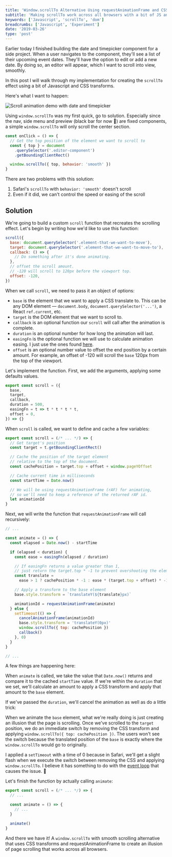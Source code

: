 ```yaml
---
title: 'Window.scrollTo Alternative Using requestAnimationFrame and CSS Transforms'
subtitle: 'Making scrollTo work across all browsers with a bit of JS and CSS.'
keywords: ['Javascript', 'scrollTo', 'dom']
breadcrumbs: ['Javascript', 'Experiment']
date: '2019-03-26'
type: 'post'
---
```



Earlier today I finished building the date and timepicker component for a side project. When a user
navigates to the component, they'll see a list of their upcoming event dates. They'll have the
option to edit or add a new date. By doing so, an editor will appear, which I want to scroll into
view, smoothly.

In this post I will walk through my implementation for creating the `scrollTo` effect using a bit of
Javascript and CSS transforms.

Here's what I want to happen:

<Image src={demo} alt="Scroll animation demo with date and timepicker" shadow />

Using `window.scrollTo` was my first quick, go to solution. Especially since the nav, side menu and preview (black bar for now 😬) are fixed components, a simple `window.scrollTo` will
only scroll the center section.

```js
const onClick = () => {
  // Get the top position of the element we want to scroll to
  const { top } = document
    .querySelector('.editor-component')
    .getBoundingClientRect()

  window.scrollTo({ top, behavior: 'smooth' })
}
```

There are two problems with this solution:

1. Safari's `scrollTo` with `behavior: 'smooth'` doesn't scroll
2. Even if it did, we can't control the speed or easing of the scroll

## Solution

We're going to build a custom `scroll` function that recreates the scrolling effect. Let's begin by
writing how we'd like to use this function:

```js
scroll({
  base: document.querySelector('.element-that-we-want-to-move'),
  target: document.querySelector('.element-that-we-want-to-move-to'),
  callback: () => {
    // Do something after it's done animating.
  },
  // offset the scroll amount.
  // -120 will scroll to 120px before the viewport top.
  offset: -120,
})
```

When we call `scroll`, we need to pass it an object of options:

- `base` is the element that we want to apply a CSS translate to. This can be any DOM element —
  `document.body`, `document.querySelector('...')`, a React `ref.current`, etc.
- `target` is the DOM element that we want to scroll to.
- `callback` is an optional function our `scroll` will call after the animation is complete.
- `duration` is an optional number for how long the animation will last.
- `easingFn` is the optional function we will use to calculate animation easing. I just use the ones found
  [here](https://gist.github.com/gre/1650294).
- `offset` is an optional number value to offset the end position by a certain amount. For example,
  an offset of -120 will scroll the `base` 120px from the top of the viewport.

Let's implement the function. First, we add the arguments, applying some defaults values.

```js
export const scroll = ({
  base,
  target,
  callback,
  duration = 500,
  easingFn = t => t * t * t * t,
  offset = 0,
}) => {}
```

When `scroll` is called, we want to define and cache a few variables:

```js
export const scroll = (/* ... */) => {
  // Get target's position
  const target = t.getBoundingClientRect()

  // Cache the position of the target element
  // relative to the top of the document.
  const cachePosition = target.top + offset + window.pageYOffset

  // Cache current time in milliseconds
  const startTime = Date.now()

  // We will be using requestAnimationFrame (rAF) for animating,
  // so we'll need to keep a reference of the returned rAF id.
  let animationId
}
```

Next, we will write the function that `requestAnimationFrame` will call recursively:

```js
// ...

const animate = () => {
  const elapsed = Date.now() - startTime

  if (elapsed < duration) {
    const ease = easingFn(elapsed / duration)

    // If easingFn returns a value greater than 1,
    // just return the target.top * -1 to prevent overshooting the element.
    const translate =
      ease > 1 ? cachePosition * -1 : ease * (target.top + offset) * -1

    // Apply a transform to the base element
    base.style.transform = `translateY(${translate}px)`

    animationId = requestAnimationFrame(animate)
  } else {
    setTimeout(() => {
      cancelAnimationFrame(animationId)
      base.style.transform = 'translateY(0px)'
      window.scrollTo({ top: cachePosition })
      callback()
    }, 0)
  }
}

// ...
```

A few things are happening here:

When `animate` is called, we take the value that `Date.now()` returns and compare it to the cached
`startTime` value. If we're within the `duration` that we set, we'll calculate an amount to apply a
CSS transform and apply that amount to the `base` element.

If we've passed the `duration`, we'll cancel the animation as well as do a little trick:

When we animate the `base` element, what we're really doing is just creating an illusion that the
page is scrolling. Once we've scrolled to the `target` position, we do an immediate switch by
removing the CSS transform and applying `window.scrollTo({ top: cachePosition })`. The users won't see the switch because the translated position
of the `base` is exactly where the `window.scrollTo` would go to originally.

I applied a `setTimeout` with a time of 0 because in Safari, we'll get a slight flash when we
execute the switch between removing the CSS and applying `window.scrollTo`. I believe it has
something to do with the [event loop](https://www.youtube.com/watch?v=8aGhZQkoFbQ) that causes the
issue. 🧐

Let's finish the function by actually calling `animate`:

```js
export const scroll = (/* ... */) => {
  // ...

  const animate = () => {
    // ...
  }

  animate()
}
```

And there we have it! A `window.scrollTo` with smooth scrolling alternative that uses CSS transforms and requestAnimationFrame to
create an illusion of page scrolling that works across all browsers.
